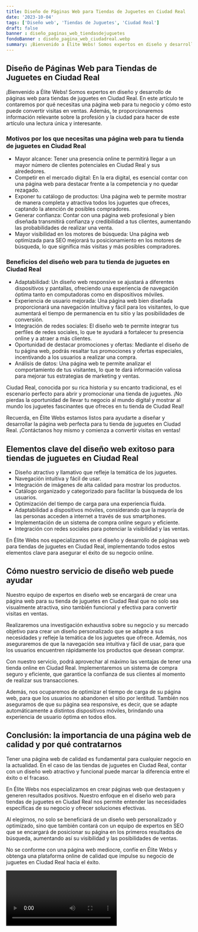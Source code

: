 ```yaml
---
title: Diseño de Páginas Web para Tiendas de Juguetes en Ciudad Real
date: '2023-10-04'
tags: ['Diseño web', 'Tiendas de Juguetes', 'Ciudad Real']
draft: false
banner : diseño_paginas_web_tiendasdejuguetes
fondoBanner : diseño_pagina_web_ciudadreal.webp
summary: ¡Bienvenido a Élite Webs! Somos expertos en diseño y desarrollo de páginas web para tiendas de juguetes en Ciudad Real. En este artículo te contaremos por qué necesitas una página web para tu negocio y cómo esto puede convertir visitas en ventas. Además, te proporcionaremos información relevante sobre la profesión y la ciudad para hacer de este artículo una lectura única y interesante.
---
```


## Diseño de Páginas Web para Tiendas de Juguetes en Ciudad Real

¡Bienvenido a Élite Webs! Somos expertos en diseño y desarrollo de páginas web para tiendas de juguetes en Ciudad Real. En este artículo te contaremos por qué necesitas una página web para tu negocio y cómo esto puede convertir visitas en ventas. Además, te proporcionaremos información relevante sobre la profesión y la ciudad para hacer de este artículo una lectura única y interesante.

### Motivos por los que necesitas una página web para tu tienda de juguetes en Ciudad Real

- Mayor alcance: Tener una presencia online te permitirá llegar a un mayor número de clientes potenciales en Ciudad Real y sus alrededores.
- Competir en el mercado digital: En la era digital, es esencial contar con una página web para destacar frente a la competencia y no quedar rezagado.
- Exponer tu catálogo de productos: Una página web te permite mostrar de manera completa y atractiva todos los juguetes que ofreces, captando la atención de posibles compradores.
- Generar confianza: Contar con una página web profesional y bien diseñada transmitirá confianza y credibilidad a tus clientes, aumentando las probabilidades de realizar una venta.
- Mayor visibilidad en los motores de búsqueda: Una página web optimizada para SEO mejorará tu posicionamiento en los motores de búsqueda, lo que significa más visitas y más posibles compradores.

### Beneficios del diseño web para tu tienda de juguetes en Ciudad Real

- Adaptabilidad: Un diseño web responsive se ajustará a diferentes dispositivos y pantallas, ofreciendo una experiencia de navegación óptima tanto en computadoras como en dispositivos móviles.
- Experiencia de usuario mejorada: Una página web bien diseñada proporcionará una navegación intuitiva y fácil para los visitantes, lo que aumentará el tiempo de permanencia en tu sitio y las posibilidades de conversión.
- Integración de redes sociales: El diseño web te permite integrar tus perfiles de redes sociales, lo que te ayudará a fortalecer tu presencia online y a atraer a más clientes.
- Oportunidad de destacar promociones y ofertas: Mediante el diseño de tu página web, podrás resaltar tus promociones y ofertas especiales, incentivando a los usuarios a realizar una compra.
- Análisis de datos: Una página web te permite analizar el comportamiento de tus visitantes, lo que te dará información valiosa para mejorar tus estrategias de marketing y ventas.

Ciudad Real, conocida por su rica historia y su encanto tradicional, es el escenario perfecto para abrir y promocionar una tienda de juguetes. ¡No pierdas la oportunidad de llevar tu negocio al mundo digital y mostrar al mundo los juguetes fascinantes que ofreces en tu tienda de Ciudad Real!

Recuerda, en Élite Webs estamos listos para ayudarte a diseñar y desarrollar la página web perfecta para tu tienda de juguetes en Ciudad Real. ¡Contáctanos hoy mismo y comienza a convertir visitas en ventas!

<GifSeo />

<Cta />

## Elementos clave del diseño web exitoso para tiendas de juguetes en Ciudad Real

- Diseño atractivo y llamativo que refleje la temática de los juguetes.
- Navegación intuitiva y fácil de usar.
- Integración de imágenes de alta calidad para mostrar los productos.
- Catálogo organizado y categorizado para facilitar la búsqueda de los usuarios.
- Optimización del tiempo de carga para una experiencia fluida.
- Adaptabilidad a dispositivos móviles, considerando que la mayoría de las personas acceden a internet a través de sus smartphones.
- Implementación de un sistema de compra online seguro y eficiente.
- Integración con redes sociales para potenciar la visibilidad y las ventas.

En Élite Webs nos especializamos en el diseño y desarrollo de páginas web para tiendas de juguetes en Ciudad Real, implementando todos estos elementos clave para asegurar el éxito de su negocio online. 

## Cómo nuestro servicio de diseño web puede ayudar

Nuestro equipo de expertos en diseño web se encargará de crear una página web para su tienda de juguetes en Ciudad Real que no solo sea visualmente atractiva, sino también funcional y efectiva para convertir visitas en ventas. 

Realizaremos una investigación exhaustiva sobre su negocio y su mercado objetivo para crear un diseño personalizado que se adapte a sus necesidades y refleje la temática de los juguetes que ofrece. Además, nos aseguraremos de que la navegación sea intuitiva y fácil de usar, para que los usuarios encuentren rápidamente los productos que desean comprar.

Con nuestro servicio, podrá aprovechar al máximo las ventajas de tener una tienda online en Ciudad Real. Implementaremos un sistema de compra seguro y eficiente, que garantice la confianza de sus clientes al momento de realizar sus transacciones.

Además, nos ocuparemos de optimizar el tiempo de carga de su página web, para que los usuarios no abandonen el sitio por lentitud. También nos aseguramos de que su página sea responsive, es decir, que se adapte automáticamente a distintos dispositivos móviles, brindando una experiencia de usuario óptima en todos ellos.

## Conclusión: la importancia de una página web de calidad y por qué contratarnos

Tener una página web de calidad es fundamental para cualquier negocio en la actualidad. En el caso de las tiendas de juguetes en Ciudad Real, contar con un diseño web atractivo y funcional puede marcar la diferencia entre el éxito o el fracaso.

En Élite Webs nos especializamos en crear páginas web que destaquen y generen resultados positivos. Nuestro enfoque en el diseño web para tiendas de juguetes en Ciudad Real nos permite entender las necesidades específicas de su negocio y ofrecer soluciones efectivas.

Al elegirnos, no solo se beneficiará de un diseño web personalizado y optimizado, sino que también contará con un equipo de expertos en SEO que se encargará de posicionar su página en los primeros resultados de búsqueda, aumentando así su visibilidad y las posibilidades de ventas.

No se conforme con una página web mediocre, confíe en Élite Webs y obtenga una plataforma online de calidad que impulse su negocio de juguetes en Ciudad Real hacia el éxito.

<Video />

<CtaBot job='Tiendas de Juguetes' city='Ciudad Real'/>

<Gmaps query='Ciudad Real+españa+maps' />